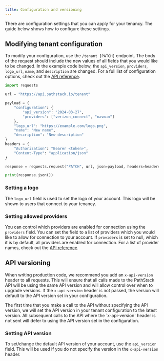 ```yaml
---
title: Configuration and versioning
---
```


There are configuration settings that you can apply for your tenancy. The guide below shows how to configure these
settings.

## Modifying tenant configuration

To modify your configuration, use the `/tenant [PATCH]` endpoint. The body of the request should include the new values
of all fields that you would like to be changed. In the example code below, the `api_version`, `providers`, `logo_url`,
`name`, and `description` are changed. For a full list of configuration options, check out the [API reference](/api-reference/introduction).

```python Python
import requests

url = "https://api.pathstack.io/tenant"

payload = {
    "configuration": {
        "api_version": "2024-03-27",
        "providers": ["verizon_connect", "navman"]
    },
    "logo_url": "https://example.com/logo.png",
    "name": "New name",
    "description": "New description"
}
headers = {
    "Authorization": "Bearer <token>",
    "Content-Type": "application/json"
}

response = requests.request("PATCH", url, json=payload, headers=headers)

print(response.json())
```

### Setting a logo

The `logo_url` field is used to set the logo of your account. This logo will be shown to users that connect to your
tenancy.

### Setting allowed providers

You can control which providers are enabled for connection using the `providers` field. You can set the field to a list
of providers which you would like to allow for connection to your account. If `providers` is set to null, which it is
by default, all providers are enabled for connection. For a list of provider names, check out the [API reference](/api-reference/introduction).

## API versioning

When writing production code, we recommend you add an `x-api-version` header to all requests. This will ensure that all
calls made to the PathStack API will be using the same API version and will allow control over when to upgrade versions.
If the `x-api-version` header is not passed, the version will default to the API version set in your configuration.

<Note>
  The first time that you make a call to the API without specifying the API version, we will set the API version in your
  tenant configuration to the latest version. All subsequent calls to the API where the `x-api-version` header is not
  sent will defer to using the API version set in the configuration.
</Note>

### Setting API version

To set/change the default API version of your account, use the `api_version` field. This will be used if you do not specify the version in the `x-api-version` header.
